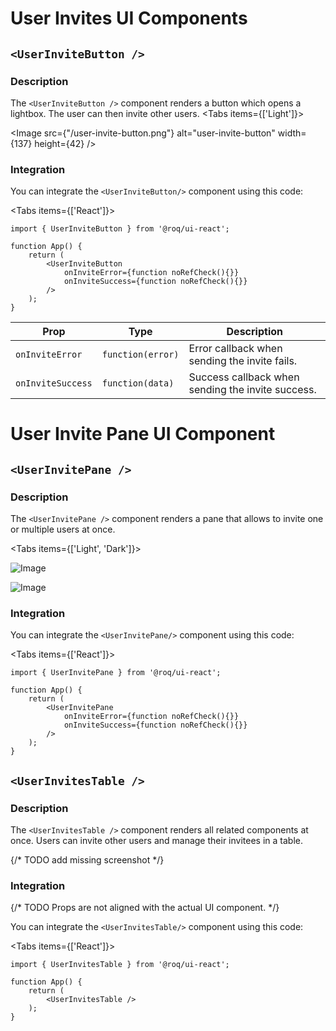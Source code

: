 
# User Invites UI Components

<DoBasicSetup />

## `<UserInviteButton />`

### Description

The `<UserInviteButton />` component renders a button which opens a lightbox. The user can then invite other users.
<Tabs items={['Light']}><Tab>

<Image src={"/user-invite-button.png"} alt="user-invite-button" width={137} height={42} />

</Tab></Tabs>


### Integration

You can integrate the `<UserInviteButton/>` component using this code:

<Tabs items={['React']}><Tab>

```tsx
import { UserInviteButton } from '@roq/ui-react';

function App() {
    return (
        <UserInviteButton
            onInviteError={function noRefCheck(){}}
            onInviteSuccess={function noRefCheck(){}}
        />
    );
}
```

| Prop                        | Type              | Description                                            |
|-----------------------------|-------------------|--------------------------------------------------------|
| `onInviteError`             | `function(error)` | Error callback when sending the invite fails.          |
| `onInviteSuccess`           | `function(data)`  | Success callback when sending the invite success.      |

</Tab></Tabs>

# User Invite Pane UI Component

## `<UserInvitePane />`

### Description

The `<UserInvitePane />` component renders a pane that allows to invite one or multiple users at once.

<Tabs items={['Light', 'Dark']}><Tab>

![Image](/UserInvitePane.png)

</Tab><Tab>

![Image](/UserInvitePaneDark.png)
</Tab></Tabs>

### Integration

You can integrate the `<UserInvitePane/>` component using this code:

<Tabs items={['React']}><Tab>

```tsx
import { UserInvitePane } from '@roq/ui-react';

function App() {
    return (
        <UserInvitePane
            onInviteError={function noRefCheck(){}}
            onInviteSuccess={function noRefCheck(){}}
        />
    );
}
```

</Tab></Tabs>

## `<UserInvitesTable />`

### Description

The `<UserInvitesTable />` component renders all related components at once. Users can invite other users and manage
their invitees in a table.


{/* TODO add missing screenshot */}

### Integration

{/* TODO Props are not aligned with the actual UI component. */}

You can integrate the `<UserInvitesTable/>` component using this code:

<Tabs items={['React']}><Tab>

```tsx
import { UserInvitesTable } from '@roq/ui-react';

function App() {
    return (
        <UserInvitesTable />
    );
}
```

</Tab></Tabs>